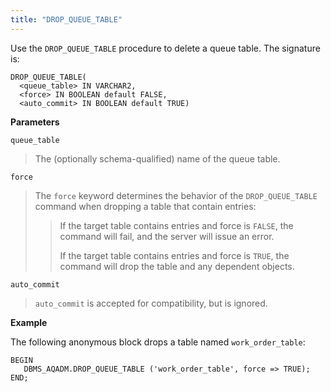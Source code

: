 ```yaml
---
title: "DROP_QUEUE_TABLE"
---
```




Use the `DROP_QUEUE_TABLE` procedure to delete a queue table. The signature is:

``` text
DROP_QUEUE_TABLE(
  <queue_table> IN VARCHAR2,
  <force> IN BOOLEAN default FALSE,
  <auto_commit> IN BOOLEAN default TRUE)
```

**Parameters**

`queue_table`

> The (optionally schema-qualified) name of the queue table.

`force`

> The `force` keyword determines the behavior of the `DROP_QUEUE_TABLE` command when dropping a table that contain entries:
> 
> > If the target table contains entries and force is `FALSE`, the command will fail, and the server will issue an error.
> > 
> > If the target table contains entries and force is `TRUE`, the command will drop the table and any dependent objects.

`auto_commit`

> `auto_commit` is accepted for compatibility, but is ignored.

**Example**

The following anonymous block drops a table named `work_order_table`:

``` text
BEGIN
   DBMS_AQADM.DROP_QUEUE_TABLE ('work_order_table', force => TRUE);
END;
```

